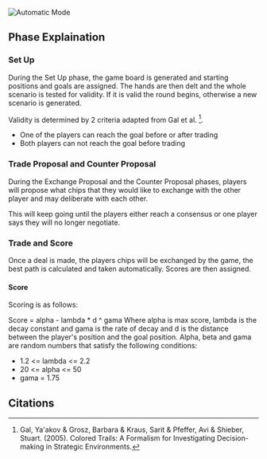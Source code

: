 ![Automatic Mode](/img/automatic_mode.png)

## Phase Explaination

### Set Up

During the Set Up phase, the game board is generated and starting positions and goals are assigned. The hands are then delt and the whole scenario is tested for validity. If it is valid the round begins, otherwise a new scenario is generated.

Validity is determined by 2 criteria adapted from Gal et al. [^1].

- One of the players can reach the goal before or after trading
- Both players can not reach the goal before trading

### Trade Proposal and Counter Proposal

During the Exchange Proposal and the Counter Proposal phases, players will propose what chips that they would like to exchange with the other player and may deliberate with each other.

This will keep going until the players either reach a consensus or one player says they will no longer negotiate.

### Trade and Score

Once a deal is made, the players chips will be exchanged by the game, the best path is calculated and taken automatically. Scores are then assigned.

#### Score

Scoring is as follows:

Score = alpha - lambda \* d ^ gama
Where alpha is max score, lambda is the decay constant and gama is the rate of decay and d is the distance between the player's position and the goal position.
Alpha, beta and gama are random numbers that satisfy the following conditions:

- 1.2 <= lambda <= 2.2
- 20 <= alpha <= 50
- gama = 1.75

## Citations

[^1]: Gal, Ya'akov & Grosz, Barbara & Kraus, Sarit & Pfeffer, Avi & Shieber, Stuart. (2005). Colored Trails: A Formalism for Investigating Decision-making in Strategic Environments.
